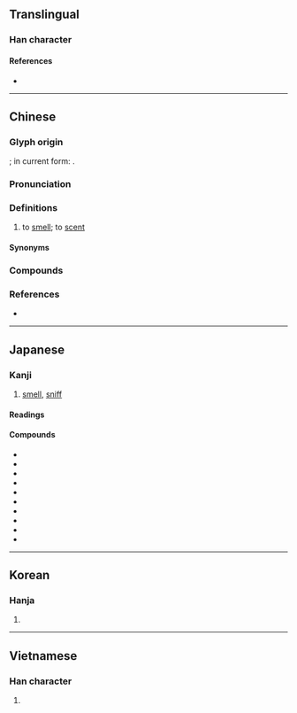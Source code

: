 {{also|口臭}}
{{character info}}
==Translingual==

===Han character===
{{Han char|rn=30|rad=口|as=10|sn=13|four=66034|canj=RHUK|ids=⿰口臭}}

====References====
* {{Han ref|kx=0201.360|dkj=04048|dj=0424.270|hdz=10668.120|uh=55C5|ud=21957|bh=B6E5|bd=46821}}

----

==Chinese==
{{zh-forms}}

===Glyph origin===
{{Han etym}}
{{Han simp|齅|f=鼻|t=口}}; in current form: {{Han compound|口|臭|ls=psc|c1=s|c2=p}}.

===Pronunciation===
{{zh-pron
|m=xiù
|ma=Zh-xiù.ogg
|c=cau3,hung3
|md=bê
|mn=hiù
|mn-t=hiun3
|w=2ho,2xieu
|mc=y
|oc=y
|cat=v
}}
{{attn|nan|Kaifang Cidian: hiu}}

===Definitions===
{{zh-hanzi}}

# to [[smell]]; to [[scent]]

====Synonyms====
{{zh-dial|聞}}

===Compounds===
{{zh-der|嗅覺|嗅覺器}}

===References===
* {{R:yue:Hanzi}}

----

==Japanese==

===Kanji===
{{ja-kanji|grade=|rs=口10}}

# [[smell]], [[sniff]]

====Readings====
{{ja-readings
|goon=く
|kanon=きゅう<きう
|kun=か-ぐ
}}

====Compounds====
{{der-top|Compounds}}
* {{ja-r|嗅%覚|きゅう%かく}}
* {{ja-r|嗅球|きゅうきゅう}}
* {{ja-r|嗅%剤|きゅう%ざい}}
* {{ja-r|嗅%細胞|きゅう%さいぼう}}
* {{ja-r|嗅上皮|きゅうじょうひ}}
* {{ja-r|嗅神経|きゅうしんけい}}
* {{ja-r|嗅入%薬|きゅうにゅう%やく}}
* {{ja-r|嗅脳|きゅうのう}}
* {{ja-r|幻嗅|げんきゅう}}
* {{ja-r|焼嗅|やいかがし}}
{{der-bottom}}

----

==Korean==

===Hanja===
{{ko-hanja|hangeul=후}}

# {{rfdef|ko|sort=口10}}

----

==Vietnamese==

===Han character===
{{vi-readings|reading=khứu|rs=口10}}

# {{rfdef|vi|sort=口10}}